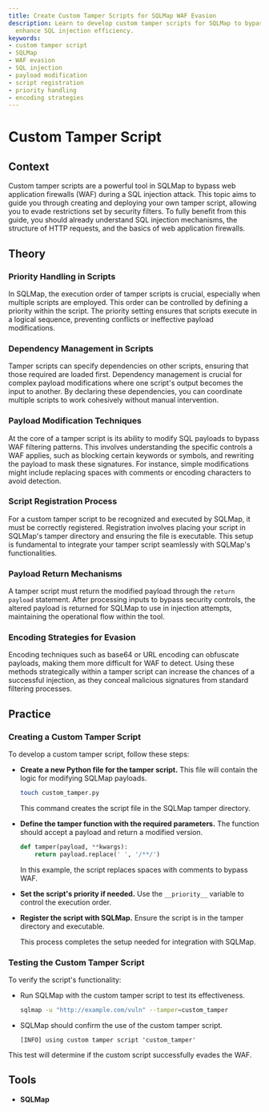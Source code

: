 ```yaml
---
title: Create Custom Tamper Scripts for SQLMap WAF Evasion
description: Learn to develop custom tamper scripts for SQLMap to bypass WAFs and
  enhance SQL injection efficiency.
keywords:
- custom tamper script
- SQLMap
- WAF evasion
- SQL injection
- payload modification
- script registration
- priority handling
- encoding strategies
---
```


# Custom Tamper Script

## Context

Custom tamper scripts are a powerful tool in SQLMap to bypass web application firewalls (WAF) during a SQL injection attack. This topic aims to guide you through creating and deploying your own tamper script, allowing you to evade restrictions set by security filters. To fully benefit from this guide, you should already understand SQL injection mechanisms, the structure of HTTP requests, and the basics of web application firewalls.

## Theory

### Priority Handling in Scripts

In SQLMap, the execution order of tamper scripts is crucial, especially when multiple scripts are employed. This order can be controlled by defining a priority within the script. The priority setting ensures that scripts execute in a logical sequence, preventing conflicts or ineffective payload modifications.

### Dependency Management in Scripts

Tamper scripts can specify dependencies on other scripts, ensuring that those required are loaded first. Dependency management is crucial for complex payload modifications where one script's output becomes the input to another. By declaring these dependencies, you can coordinate multiple scripts to work cohesively without manual intervention.

### Payload Modification Techniques

At the core of a tamper script is its ability to modify SQL payloads to bypass WAF filtering patterns. This involves understanding the specific controls a WAF applies, such as blocking certain keywords or symbols, and rewriting the payload to mask these signatures. For instance, simple modifications might include replacing spaces with comments or encoding characters to avoid detection.

### Script Registration Process

For a custom tamper script to be recognized and executed by SQLMap, it must be correctly registered. Registration involves placing your script in SQLMap's tamper directory and ensuring the file is executable. This setup is fundamental to integrate your tamper script seamlessly with SQLMap's functionalities.

### Payload Return Mechanisms

A tamper script must return the modified payload through the `return payload` statement. After processing inputs to bypass security controls, the altered payload is returned for SQLMap to use in injection attempts, maintaining the operational flow within the tool.

### Encoding Strategies for Evasion

Encoding techniques such as base64 or URL encoding can obfuscate payloads, making them more difficult for WAF to detect. Using these methods strategically within a tamper script can increase the chances of a successful injection, as they conceal malicious signatures from standard filtering processes.

## Practice

### Creating a Custom Tamper Script

To develop a custom tamper script, follow these steps:

- **Create a new Python file for the tamper script.** This file will contain the logic for modifying SQLMap payloads.

    ```bash
    touch custom_tamper.py
    ```

    This command creates the script file in the SQLMap tamper directory.

- **Define the tamper function with the required parameters.** The function should accept a payload and return a modified version.

    ```python
    def tamper(payload, **kwargs):
        return payload.replace(' ', '/**/')
    ```

    In this example, the script replaces spaces with comments to bypass WAF.

- **Set the script's priority if needed.** Use the `__priority__` variable to control the execution order.

- **Register the script with SQLMap.** Ensure the script is in the tamper directory and executable.

   This process completes the setup needed for integration with SQLMap.

### Testing the Custom Tamper Script

To verify the script's functionality:

- Run SQLMap with the custom tamper script to test its effectiveness.

    ```bash
    sqlmap -u "http://example.com/vuln" --tamper=custom_tamper
    ```

- SQLMap should confirm the use of the custom tamper script.

    ```
    [INFO] using custom tamper script 'custom_tamper'
    ```

This test will determine if the custom script successfully evades the WAF.

## Tools

- **SQLMap**